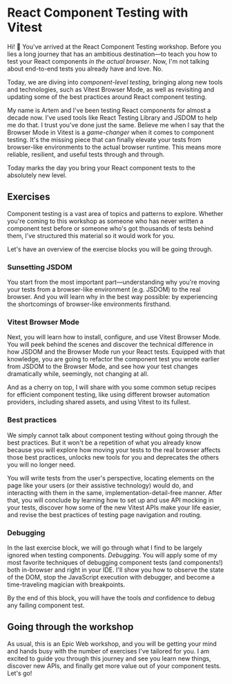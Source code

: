 # React Component Testing with Vitest

<EpicVideo url="https://www.epicweb.dev/workshops/react-component-testing-with-vitest/introduction-vitest/introduction-to-react-component-testing-with-vitest-browser-mode" />

Hi! 👋 You've arrived at the React Component Testing workshop. Before you lies a long journey that has an ambitious destination—to teach you how to test your React components _in the actual browser_. Now, I'm not talking about end-to-end tests you already have and love. No.

Today, we are diving into _component-level testing_, bringing along new tools and technologies, such as Vitest Browser Mode, as well as revisiting and updating some of the best practices around React component testing.

My name is Artem and I've been testing React components for almost a decade now. I've used tools like React Testing Library and JSDOM to help me do that. I trust you've done just the same. Believe me when I say that the Browser Mode in Vitest is a _game-changer_ when it comes to component testing. It's the missing piece that can finally elevate your tests from browser-like environments to the actual browser runtime. This means more reliable, resilient, and useful tests through and through.

Today marks the day you bring your React component tests to the absolutely new level.

## Exercises

Component testing is a vast area of topics and patterns to explore. Whether you're coming to this workshop as someone who has never written a component test before or someone who's got thousands of tests behind them, I've structured this material so it would work for you.

Let's have an overview of the exercise blocks you will be going through.

### Sunsetting JSDOM

You start from the most important part—understanding why you're moving your tests from a browser-like environment (e.g. JSDOM) to the real browser. And you will learn why in the best way possible: by experiencing the shortcomings of browser-like environments firsthand.

### Vitest Browser Mode

Next, you will learn how to install, configure, and use Vitest Browser Mode. You will peek behind the scenes and discover the technical difference in how JSDOM and the Browser Mode run your React tests. Equipped with that knowledge, you are going to refactor the component test you wrote earlier from JSDOM to the Browser Mode, and see how your test changes dramatically while, seemingly, not changing at all.

And as a cherry on top, I will share with you some common setup recipes for efficient component testing, like using different browser automation providers, including shared assets, and using Vitest to its fullest.

### Best practices

We simply cannot talk about component testing without going through the best practices. But it won't be a repetition of what you already know because you will explore how moving your tests to the real browser affects those best practices, unlocks new tools for you and deprecates the others you will no longer need.

You will write tests from the user's perspective, locating elements on the page like your users (or their assistive technology) would do, and interacting with them in the same, implementation-detail-free manner. After that, you will conclude by learning how to set up and use API mocking in your tests, discover how some of the new Vitest APIs make your life easier, and revise the best practices of testing page navigation and routing.

### Debugging

In the last exercise block, we will go through what I find to be largely ignored when testing components. _Debugging_. You will apply some of my most favorite techniques of debugging component tests (and components!) both in-browser and right in your IDE. I'll show you how to observe the state of the DOM, stop the JavaScript execution with debugger, and become a time-traveling magician with breakpoints.

By the end of this block, you will have the tools _and_ confidence to debug any failing component test.

## Going through the workshop

As usual, this is an Epic Web workshop, and you will be getting your mind and hands busy with the number of exercises I've tailored for you. I am excited to guide you through this journey and see you learn new things, discover new APIs, and finally get more value out of your component tests. Let's go!
